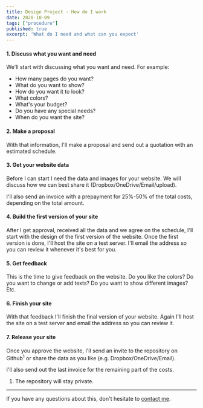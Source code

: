 ```yaml
---
title: Design Project - How do I work
date: 2020-10-09
tags: ["procedure"]
published: true
excerpt: 'What do I need and what can you expect'
---
```


#### 1. Discuss what you want and need

We'll start with discussing what you want and need. For example:
* How many pages do you want?
* What do you want to show?
* How do you want it to look?
* What colors?
* What's your budget?
* Do you have any special needs?
* When do you want the site?

#### 2. Make a proposal

With that information, I'll make a proposal and send out a quotation with an estimated schedule.

#### 3. Get your website data

Before I can start I need the data and images for your website. We will discuss how we can best share it (Dropbox/OneDrive/Email/upload).

I'll also send an invoice with a prepayment for 25%-50% of the total costs, depending on the total amount.

#### 4. Build the first version of your site

After I get approval, received all the data and we agree on the schedule, I'll start with the design of the first version of the website.
Once the first version is done, I'll host the site on a test server. I'll email the address so you can review it whenever it's best for you.

#### 5. Get feedback

This is the time to give feedback on the website. Do you like the colors? Do you want to change or add texts? Do you want to show different images? Etc.

#### 6. Finish your site

With that feedback I'll finish the final version of your website. Again I'll host the site on a test server and email the address so you can review it.

#### 7. Release your site

Once you approve the website, I'll send an invite to the repository on Github<sup>1</sup> or share the data as you like (e.g. Dropbox/OneDrive/Email).

I'll also send out the last invoice for the remaining part of the costs.

1. The repository will stay private.

***

If you have any questions about this, don't hesitate to [contact me](/home#Contact).